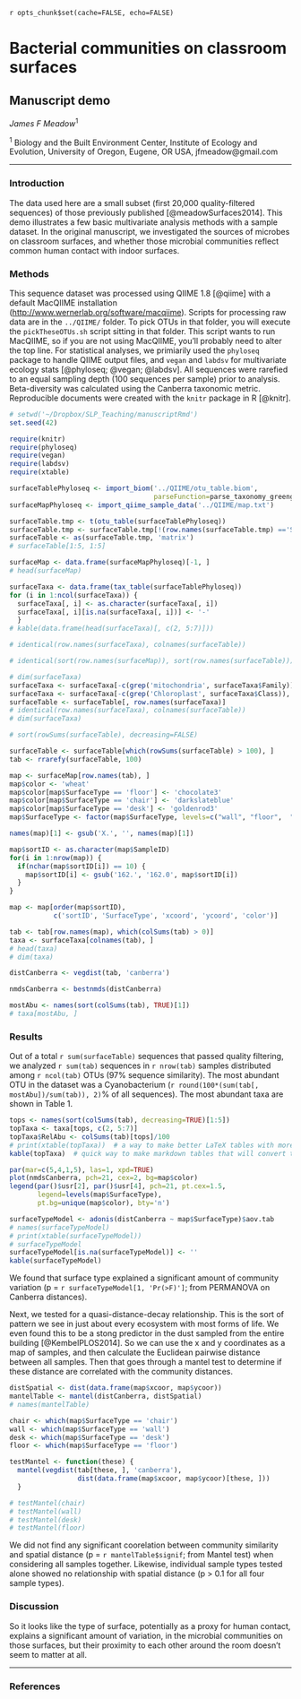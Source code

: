 `r opts_chunk$set(cache=FALSE, echo=FALSE)`

# Bacterial communities on classroom surfaces

## Manuscript demo

_James F Meadow_^1^

^1^ Biology and the Built Environment Center, Institute of Ecology and Evolution, University of Oregon, Eugene, OR USA, jfmeadow@gmail.com

-------------------

### Introduction

The data used here are a small subset (first 20,000 quality-filtered sequences) of those previously published [@meadowSurfaces2014]. This demo illustrates a few basic multivariate analysis methods with a sample dataset. In the original manuscript, we investigated the sources of microbes on classroom surfaces, and whether those microbial communities reflect common human contact with indoor surfaces. 

### Methods

This sequence dataset was processed using QIIME 1.8 [@qiime] with a default MacQIIME installation ([http://www.wernerlab.org/software/macqiime](http://www.wernerlab.org/software/macqiime)). Scripts for processing raw data are in the `../QIIME/` folder. To pick OTUs in that folder, you will execute the `pickTheseOTUs.sh` script sitting in that folder. This script wants to run MacQIIME, so if you are not using MacQIIME, you'll probably need to alter the top line. For statistical analyses, we primiarily used the `phyloseq` package to handle QIIME output files, and `vegan` and `labdsv` for multivariate ecology stats [@phyloseq; @vegan; @labdsv]. All sequences were rarefied to an equal sampling depth (100 sequences per sample) prior to analysis. Beta-diversity was calculated using the Canberra taxonomic metric. Reproducible documents were created with the `knitr` package in R [@knitr].

```r
# setwd('~/Dropbox/SLP_Teaching/manuscriptRmd')
set.seed(42)
```

```r
require(knitr)
require(phyloseq)
require(vegan)
require(labdsv)
require(xtable)
```

```r
surfaceTablePhyloseq <- import_biom('../QIIME/otu_table.biom', 
                                    parseFunction=parse_taxonomy_greengenes)
surfaceMapPhyloseq <- import_qiime_sample_data('../QIIME/map.txt')
```

```r
surfaceTable.tmp <- t(otu_table(surfaceTablePhyloseq))
surfaceTable.tmp <- surfaceTable.tmp[!(row.names(surfaceTable.tmp) =='Swab.162.61'), ]
surfaceTable <- as(surfaceTable.tmp, 'matrix')
# surfaceTable[1:5, 1:5]
```

```r
surfaceMap <- data.frame(surfaceMapPhyloseq)[-1, ]
# head(surfaceMap)
```

```r
surfaceTaxa <- data.frame(tax_table(surfaceTablePhyloseq))
for (i in 1:ncol(surfaceTaxa)) {
  surfaceTaxa[, i] <- as.character(surfaceTaxa[, i])
  surfaceTaxa[, i][is.na(surfaceTaxa[, i])] <- '-'
  }
# kable(data.frame(head(surfaceTaxa)[, c(2, 5:7)]))
```

```r
# identical(row.names(surfaceTaxa), colnames(surfaceTable))
```

```r
# identical(sort(row.names(surfaceMap)), sort(row.names(surfaceTable)))
```

```r
# dim(surfaceTaxa)
surfaceTaxa <- surfaceTaxa[-c(grep('mitochondria', surfaceTaxa$Family)), ]
surfaceTaxa <- surfaceTaxa[-c(grep('Chloroplast', surfaceTaxa$Class)), ]
surfaceTable <- surfaceTable[, row.names(surfaceTaxa)]
# identical(row.names(surfaceTaxa), colnames(surfaceTable))
# dim(surfaceTaxa)
```

```r
# sort(rowSums(surfaceTable), decreasing=FALSE)
```

```r
surfaceTable <- surfaceTable[which(rowSums(surfaceTable) > 100), ]
tab <- rrarefy(surfaceTable, 100)
```

```r
map <- surfaceMap[row.names(tab), ]
map$color <- 'wheat'
map$color[map$SurfaceType == 'floor'] <- 'chocolate3'
map$color[map$SurfaceType == 'chair'] <- 'darkslateblue'
map$color[map$SurfaceType == 'desk'] <- 'goldenrod3'
map$SurfaceType <- factor(map$SurfaceType, levels=c("wall", "floor",  "chair", "desk"))
```

```r
names(map)[1] <- gsub('X.', '', names(map)[1])

map$sortID <- as.character(map$SampleID)
for(i in 1:nrow(map)) {
  if(nchar(map$sortID[i]) == 10) {
    map$sortID[i] <- gsub('162.', '162.0', map$sortID[i])
  }
}

map <- map[order(map$sortID), 
           c('sortID', 'SurfaceType', 'xcoord', 'ycoord', 'color')]
```

```r
tab <- tab[row.names(map), which(colSums(tab) > 0)]
taxa <- surfaceTaxa[colnames(tab), ]
# head(taxa)
# dim(taxa)
```


```r
distCanberra <- vegdist(tab, 'canberra')
```

```r
nmdsCanberra <- bestnmds(distCanberra)
```

```r
mostAbu <- names(sort(colSums(tab), TRUE)[1])
# taxa[mostAbu, ]
```

### Results

Out of a total `r sum(surfaceTable)` sequences that passed quality filtering, we analyzed `r sum(tab)` sequences in `r nrow(tab)` samples distributed among `r ncol(tab)` OTUs (97% sequence similarity). The most abundant OTU in the dataset was a Cyanobacterium (`r round(100*(sum(tab[, mostAbu])/sum(tab)), 2)`% of all sequences). The most abundant taxa are shown in Table 1. \pagebreak

```r
tops <- names(sort(colSums(tab), decreasing=TRUE)[1:5])
topTaxa <- taxa[tops, c(2, 5:7)]
topTaxa$RelAbu <- colSums(tab)[tops]/100
# print(xtable(topTaxa))  # a way to make better LaTeX tables with more options
kable(topTaxa)  # quick way to make markdown tables that will convert to LaTeX
```

```r
par(mar=c(5,4,1,5), las=1, xpd=TRUE)
plot(nmdsCanberra, pch=21, cex=2, bg=map$color)
legend(par()$usr[2], par()$usr[4], pch=21, pt.cex=1.5,
       legend=levels(map$SurfaceType), 
       pt.bg=unique(map$color), bty='n')
```


```r
surfaceTypeModel <- adonis(distCanberra ~ map$SurfaceType)$aov.tab
# names(surfaceTypeModel)
# print(xtable(surfaceTypeModel))
# surfaceTypeModel
surfaceTypeModel[is.na(surfaceTypeModel)] <- ''
kable(surfaceTypeModel)
```


We found that surface type explained a significant amount of community variation (p = `r surfaceTypeModel[1, 'Pr(>F)']`; from PERMANOVA on Canberra distances). 


Next, we tested for a quasi-distance-decay relationship. This is the sort of pattern we see in just about every ecosystem with most forms of life. We even found this to be a stong predictor in the dust sampled from the entire building [@KembelPLOS2014]. So we can use the x and y coordinates as a map of samples, and then calculate the Euclidean pairwise distance between all samples. Then that goes through a mantel test to determine if these distance are correlated with the community distances. 

```r
distSpatial <- dist(data.frame(map$xcoor, map$ycoor))
mantelTable <- mantel(distCanberra, distSpatial)
# names(mantelTable)
```

```r
chair <- which(map$SurfaceType == 'chair')
wall <- which(map$SurfaceType == 'wall')
desk <- which(map$SurfaceType == 'desk')
floor <- which(map$SurfaceType == 'floor')

testMantel <- function(these) {
  mantel(vegdist(tab[these, ], 'canberra'), 
                 dist(data.frame(map$xcoor, map$ycoor)[these, ]))
  }

# testMantel(chair)
# testMantel(wall)
# testMantel(desk)
# testMantel(floor)
```

We did not find any significant coorelation between community similarity and spatial distance (p = `r mantelTable$signif`; from Mantel test) when considering all samples together. Likewise, individual sample types tested alone showed no relationship with spatial distance (p > 0.1 for all four sample types). 


### Discussion

So it looks like the type of surface, potentially as a proxy for human contact, explains a significant amount of variation, in the microbial communities on those surfaces, but their proximity to each other around the room doesn't seem to matter at all. 



----------------

### References
